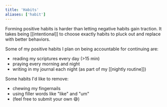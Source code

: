```yaml
---
title: 'Habits'
aliases: ['habit']
---
```


Forming positive habits is harder than letting negative habits gain traction. It takes being [[intentional]] to choose exactly habits to pluck out and replace with better behaviors.

Some of my positive habits I plan on being accountable for continuing are:

- reading my scriptures every day (>15 min)
- praying every morning and night
- writing in my journal each night (as part of my [[nightly routine]])

Some habits I'd like to remove:

- chewing my fingernails
- using filler words like "like" and "um"
- (feel free to submit your own 😅)
